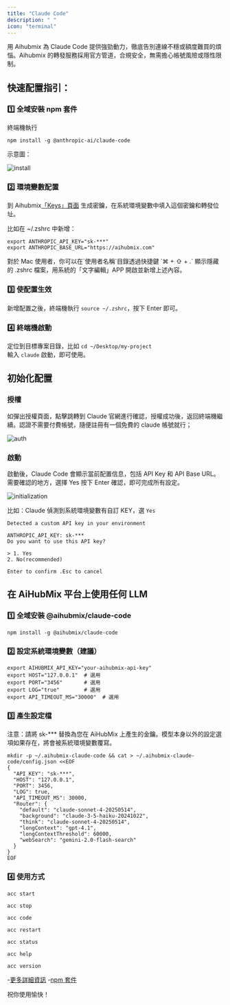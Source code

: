 ```yaml
---
title: "Claude Code"
description: " "
icon: "terminal"
---
```


用 Aihubmix 為 Claude Code 提供強勁動力，徹底告別連線不穩或額度難買的煩惱。Aihubmix 的轉發服務採用官方管道，合規安全，無需擔心帳號風險或隱性限制。

## 快速配置指引：

### 1️⃣ 全域安裝 npm 套件

終端機執行

```shell
npm install -g @anthropic-ai/claude-code
```

示意圖：

![install](../../public/cn/aihubmix-claude-code-npm.png)

### 2️⃣ 環境變數配置

到 Aihubmix[「Keys」頁面](https://aihubmix.com/token) 生成密鑰，在系統環境變數中填入這個密鑰和轉發位址。

比如在 ~/.zshrc 中新增：

```shell
export ANTHROPIC_API_KEY="sk-***"
export ANTHROPIC_BASE_URL="https://aihubmix.com"
```

<Tip>
  對於 Mac 使用者，你可以在`使用者名稱`目錄透過快捷鍵 `⌘ + ⇧ + .` 顯示隱藏的 .zshrc 檔案，用系統的「文字編輯」APP 開啟並新增上述內容。
</Tip>

### 3️⃣ 使配置生效

新增配置之後，終端機執行 `source ~/.zshrc`，按下 Enter 即可。

### 4️⃣ 終端機啟動

定位到目標專案目錄，比如 `cd ~/Desktop/my-project`\
輸入 `claude` 啟動，即可使用。

## 初始化配置

### 授權

如彈出授權頁面，點擊跳轉到 Claude 官網進行確認，授權成功後，返回終端機繼續。認證不需要付費帳號，隨便註冊有一個免費的 claude 帳號就行；

![auth](../../public/cn/claude-auth.png)

### 啟動

啟動後，Claude Code 會顯示當前配置信息，包括 API Key 和 API Base URL。
需要確認的地方，選擇 Yes 按下 Enter 確認，即可完成所有設定。

![initialization](../../public/cn/aihubmix-claude-code.png)

比如：Claude 偵測到系統環境變數有自訂 KEY，選 `Yes`

```
Detected a custom API key in your environment

ANTHROPIC_API_KEY: sk-***
Do you want to use this API key?

> 1. Yes
2. No(recommended)

Enter to confirm .Esc to cancel
```
## 在 AiHubMix 平台上使用任何 LLM

### 1️⃣ 全域安裝 @aihubmix/claude-code

```shell
npm install -g @aihubmix/claude-code
```
### 2️⃣ 設定系統環境變數（建議）

```shell
export AIHUBMIX_API_KEY="your-aihubmix-api-key"
export HOST="127.0.0.1"  # 選用
export PORT="3456"       # 選用
export LOG="true"        # 選用
export API_TIMEOUT_MS="30000"  # 選用
```

### 3️⃣ 產生設定檔

注意：請將 sk-*** 替換為您在 AiHubMix 上產生的金鑰。模型本身以外的設定選項如果存在，將會被系統環境變數覆寫。

```shell
mkdir -p ~/.aihubmix-claude-code && cat > ~/.aihubmix-claude-code/config.json <<EOF
{
  "API_KEY": "sk-***",
  "HOST": "127.0.0.1",
  "PORT": 3456,
  "LOG": true,
  "API_TIMEOUT_MS": 30000,
  "Router": {
    "default": "claude-sonnet-4-20250514",
    "background": "claude-3-5-haiku-20241022",
    "think": "claude-sonnet-4-20250514",
    "longContext": "gpt-4.1",
    "longContextThreshold": 60000,
    "webSearch": "gemini-2.0-flash-search"
  }
}
EOF
```

### 4️⃣ 使用方式

<CodeGroup>

```shell
acc start
```

```shell
acc stop
```

```shell
acc code
```

```shell
acc restart
```

```shell
acc status
```

```shell
acc help
```

```shell
acc version
```

</CodeGroup>

-[更多詳細資訊](https://github.com/inferera/aihubmix/blob/main/packages/claude-code/README.md)
-[npm 套件](https://www.npmjs.com/package/@aihubmix/claude-code)

祝你使用愉快！